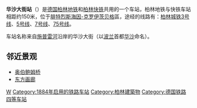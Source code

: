 {{noteTA
|1=zh-hans:克罗伊茨贝格;zh-hk:十字山;zh-tw:十字山;
}}
{{Infobox Deutsche Bahn station
| logo            = 
| image           = Berlin - U-Bahnhof Warschauer Straße.jpg
| name            =  华沙大街站 {{ÖPNV Berlin|S|20}}<br> Bahnhof Berlin Warschauer Straße
| caption         = 
| country         = {{GER}}
| state           = {{flag|Berlin}}
| locale          = [[柏林|柏林]]
| borough         = [[腓特烈斯海因-克罗伊茨贝格|腓特烈斯海因-克罗伊茨贝格]]
| coordinates     = {{coord|52|30|22.4|N|13|27|1.1|E|region:DE-BY_type:railwaystation|format=dms|display=inline,title}}
| category        = [[德國鐵路車站分級|四等站]]<ref>{{DBCatsURL}}</ref>
| tracks          = 4
| exits           = 65,000
| ds100           = BWRS
| code            = 8089045
| type            = {{link-de|分岔式车站|Durchgangsbahnhof|分岔站}}（东部铁路）<br>[[乘降所|乘降所]]（西里西亚铁路）
| start           = 1884年8月11日
|lines=
* {{link-de|下西里西亚－马尔基施铁路|Niederschlesisch-Märkische Eisenbahn}}
* [[普鲁士东部铁路|普鲁士东部铁路]]
* {{link-de|柏林－格尔利茨铁路|Bahnstrecke Berlin–Görlitz}}
}}

'''华沙大街站'''（{{lang-de|Bahnhof Berlin Warschauer Straße}}）是[[德国|德国]][[柏林地铁|柏林地铁]]和[[柏林快铁|柏林快铁]]共用的一个车站，柏林地铁与快铁车站相距约150米，位于[[腓特烈斯海因-克罗伊茨贝格|腓特烈斯海因-克罗伊茨贝格]]區，途经的线路有：[[柏林城铁3号线|柏林城铁3号线]]、[[柏林城铁5号线|5号线]]、[[柏林城铁7号线|7号线]]、[[柏林城铁75号线|75号线]]。

车站名称来自[[施普雷河|施普雷河]]沿岸的华沙大街（以[[波兰|波兰]]首都[[华沙|华沙]]命名）。

== 邻近景观 ==
* [[奥伯鲍姆桥|奥伯鲍姆桥]]
* [[东方画廊_(柏林)|东方画廊]]

{{Germany-stub}}
{{鐵路車站小作品}}
{{DEFAULTSORT:Berlin Warschauer Straße}}
[[Category:柏林铁路车站|W]]
[[Category:1884年启用的铁路车站|Category:1884年启用的铁路车站]]
[[Category:柏林建築物|Category:柏林建築物]]
[[Category:德国铁路四等车站|Category:德国铁路四等车站]]
